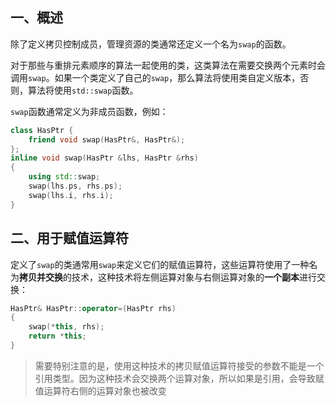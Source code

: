 ## 一、概述

除了定义拷贝控制成员，管理资源的类通常还定义一个名为`swap`的函数。

对于那些与重排元素顺序的算法一起使用的类，这类算法在需要交换两个元素时会调用`swap`。如果一个类定义了自己的`swap`，那么算法将使用类自定义版本，否则，算法将使用`std::swap`函数。

`swap`函数通常定义为非成员函数，例如：

```cpp
class HasPtr {
    friend void swap(HasPtr&, HasPtr&);
};
inline void swap(HasPtr &lhs, HasPtr &rhs)
{
    using std::swap;
    swap(lhs.ps, rhs.ps);
    swap(lhs.i, rhs.i);
}
```



## 二、用于赋值运算符

定义了`swap`的类通常用`swap`来定义它们的赋值运算符，这些运算符使用了一种名为**拷贝并交换**的技术，这种技术将左侧运算对象与右侧运算对象的**一个副本**进行交换：

```cpp
HasPtr& HasPtr::operator=(HasPtr rhs)
{
    swap(*this, rhs);
    return *this;
}
```

> 需要特别注意的是，使用这种技术的拷贝赋值运算符接受的参数不能是一个引用类型。因为这种技术会交换两个运算对象，所以如果是引用，会导致赋值运算符右侧的运算对象也被改变